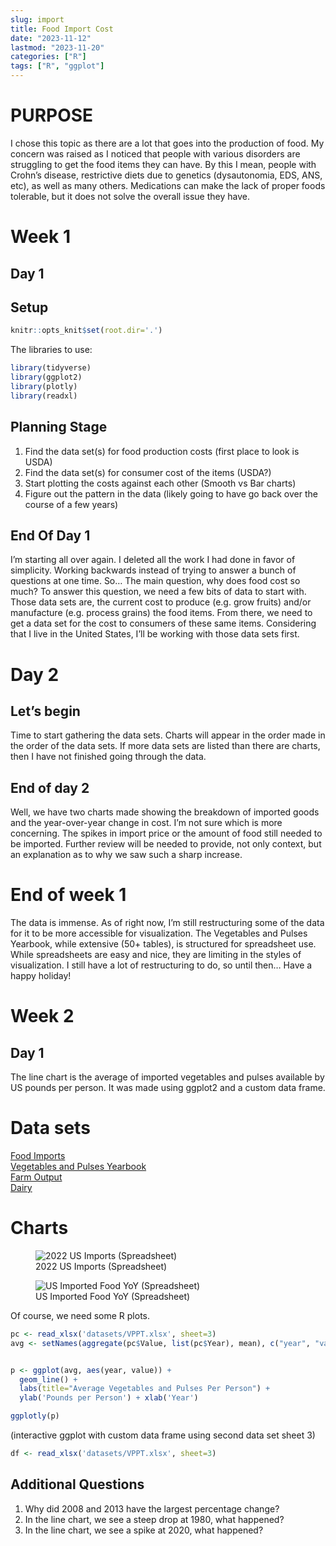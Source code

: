 ```yaml
---
slug: import
title: Food Import Cost
date: "2023-11-12"
lastmod: "2023-11-20"
categories: ["R"]
tags: ["R", "ggplot"]
---
```

# PURPOSE
I chose this topic as there are a lot that goes into the production of food. My concern was raised as I noticed that people with various disorders are struggling to get the food items they can have. By this I mean, people with Crohn's disease, restrictive diets due to genetics (dysautonomia, EDS, ANS, etc), as well as many others. Medications can make the lack of proper foods tolerable, but it does not solve the overall issue they have.

# Week 1

## Day 1

## Setup
```r
knitr::opts_knit$set(root.dir='.')
```
The libraries to use:
```r
library(tidyverse)
library(ggplot2)
library(plotly)
library(readxl)
```
## Planning Stage

1)  Find the data set(s) for food production costs (first place to look is USDA)\
2)  Find the data set(s) for consumer cost of the items (USDA?)\
3)  Start plotting the costs against each other (Smooth vs Bar charts)\
4)  Figure out the pattern in the data (likely going to have go back over the course of a few years)

## End Of Day 1

I'm starting all over again. I deleted all the work I had done in favor of simplicity. Working backwards instead of trying to answer a bunch of questions at one time. So... The main question, why does food cost so much? To answer this question, we need a few bits of data to start with. Those data sets are, the current cost to produce (e.g. grow fruits) and/or manufacture (e.g. process grains) the food items. From there, we need to get a data set for the cost to consumers of these same items. Considering that I live in the United States, I'll be working with those data sets first.

# Day 2

## Let's begin

Time to start gathering the data sets. Charts will appear in the order made in the order of the data sets. If more data sets are listed than there are charts, then I have not finished going through the data.

## End of day 2

Well, we have two charts made showing the breakdown of imported goods and the year-over-year change in cost. I'm not sure which is more concerning. The spikes in import price or the amount of food still needed to be imported. Further review will be needed to provide, not only context, but an explanation as to why we saw such a sharp increase.

# End of week 1

The data is immense. As of right now, I'm still restructuring some of the data for it to be more accessible for visualization. The Vegetables and Pulses Yearbook, while extensive (50+ tables), is structured for spreadsheet use. While spreadsheets are easy and nice, they are limiting in the styles of visualization. I still have a lot of restructuring to do, so until then... Have a happy holiday!

# Week 2

## Day 1

The line chart is the average of imported vegetables and pulses available by US pounds per person. It was made using ggplot2 and a custom data frame.

# Data sets

[Food Imports](https://www.ers.usda.gov/data-products/u-s-food-imports/)\
[Vegetables and Pulses Yearbook](https://www.ers.usda.gov/data-products/vegetables-and-pulses-data/vegetables-and-pulses-yearbook-tables/)\
[Farm Output](https://www.ers.usda.gov/data-products/agricultural-productivity-in-the-u-s/)\
[Dairy](https://www.ers.usda.gov/data-products/dairy-data.aspx)

# Charts

![2022 US Imports (Spreadsheet)](img/2022-US-Imports.png)

![US Imported Food YoY (Spreadsheet)](img/US-Imported-Food-Price-Change.png)

Of course, we need some R plots.
```r
pc <- read_xlsx('datasets/VPPT.xlsx', sheet=3)
avg <- setNames(aggregate(pc$Value, list(pc$Year), mean), c("year", "value"))


p <- ggplot(avg, aes(year, value)) +
  geom_line() +
  labs(title="Average Vegetables and Pulses Per Person") +
  ylab('Pounds per Person') + xlab('Year')

ggplotly(p)
```
(interactive ggplot with custom data frame using second data set sheet 3)

```r
df <- read_xlsx('datasets/VPPT.xlsx', sheet=3)

```

## Additional Questions

1.  Why did 2008 and 2013 have the largest percentage change?
2.  In the line chart, we see a steep drop at 1980, what happened?
3.  In the line chart, we see a spike at 2020, what happened?
